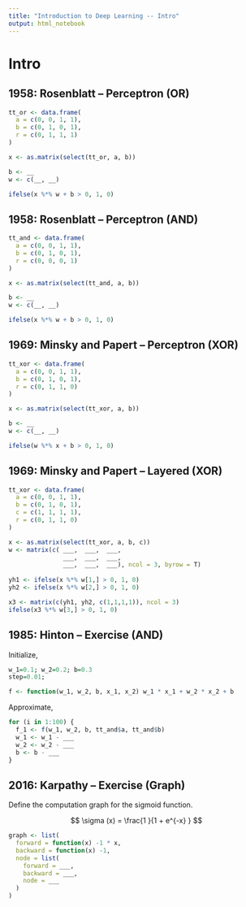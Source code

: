 ```yaml
---
title: "Introduction to Deep Learning -- Intro"
output: html_notebook
---
```


# Intro

## 1958: Rosenblatt -- Perceptron (OR)

```r
tt_or <- data.frame(
  a = c(0, 0, 1, 1),
  b = c(0, 1, 0, 1),
  r = c(0, 1, 1, 1)
)
```

```r
x <- as.matrix(select(tt_or, a, b))

b <- __
w <- c(__, __)

ifelse(x %*% w + b > 0, 1, 0)
```

## 1958: Rosenblatt -- Perceptron (AND)

```r
tt_and <- data.frame(
  a = c(0, 0, 1, 1),
  b = c(0, 1, 0, 1),
  r = c(0, 0, 0, 1)
)
```

```r
x <- as.matrix(select(tt_and, a, b))

b <- __
w <- c(__, __)

ifelse(x %*% w + b > 0, 1, 0)
```

## 1969: Minsky and Papert -- Perceptron (XOR)

```r
tt_xor <- data.frame(
  a = c(0, 0, 1, 1),
  b = c(0, 1, 0, 1),
  r = c(0, 1, 1, 0)
)
```

```r
x <- as.matrix(select(tt_xor, a, b))

b <- __
w <- c(__, __)

ifelse(w %*% x + b > 0, 1, 0)
```

## 1969: Minsky and Papert -- Layered (XOR)

```r
tt_xor <- data.frame(
  a = c(0, 0, 1, 1),
  b = c(0, 1, 0, 1),
  c = c(1, 1, 1, 1),
  r = c(0, 1, 1, 0)
)
```

```r
x <- as.matrix(select(tt_xor, a, b, c))
w <- matrix(c( ___,  ___,  ___,
               ___,  ___,  ___,
               ___,  ___,  ___), ncol = 3, byrow = T)
              
yh1 <- ifelse(x %*% w[1,] > 0, 1, 0)
yh2 <- ifelse(x %*% w[2,] > 0, 1, 0)

x3 <- matrix(c(yh1, yh2, c(1,1,1,1)), ncol = 3)
ifelse(x3 %*% w[3,] > 0, 1, 0)
```

## 1985: Hinton -- Exercise (AND)

Initialize,

```r
w_1=0.1; w_2=0.2; b=0.3
step=0.01;

f <- function(w_1, w_2, b, x_1, x_2) w_1 * x_1 + w_2 * x_2 + b
```

Approximate,

```r
for (i in 1:100) {
  f_1 <- f(w_1, w_2, b, tt_and$a, tt_and$b)
  w_1 <- w_1 - ___
  w_2 <- w_2 - ___
  b <- b - ___
}
```

## 2016: Karpathy -- Exercise (Graph)

Define the computation graph for the sigmoid function.

$$ \sigma (x) =  \frac{1 }{1 + e^{-x} } $$

```r
graph <- list(
  forward = function(x) -1 * x,
  backward = function(x) -1,
  node = list(
    forward = ___,
    backward = ___,
    node = ___
  )
)
```
